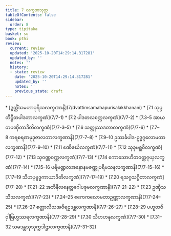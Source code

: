 ```yaml
---
title: 7 လက္ခဏသုတ္တ
tableOfContents: false
sidebar:
  order: 8
type: tipitaka
basket: su
book: pthi
review:
  current: review
  updated: '2025-10-20T14:29:14.317281'
  updated_by: ''
  notes: ''
  history:
  - state: review
    date: '2025-10-20T14:29:14.317281'
    updated_by: ''
    notes: ''
    previous_state: draft
---
```



<DynamicBreadcrumb />


<ReviewStatus review={frontmatter.review} showDetails={true} />

<HypothesisAnnotation frontmatter={frontmatter} />



<TableOfContents book="pthi" section="7">
* [ဒွတ္တိံသမဟာပုရိသလက္ခဏာနိ](7/dvattimsamahapurisalakkhanani)
* [7.1 သုပ္ပတိဋ္ဌိတပါဒတာလက္ခဏံ](7/7-1)
* [7.2 ပါဒတလစက္ကလက္ခဏံ](7/7-2)
* [7.3–5 အာယတပဏှိတာဒိတိလက္ခဏံ](7/7-3–5)
* [7.6 သတ္တုဿဒတာလက္ခဏံ](7/7-6)
* [7.7–8 ကရစရဏမုဒုဇာလတာလက္ခဏာနိ](7/7-7–8)
* [7.9–10 ဥဿင်္ခပါဒ-ဥဒ္ဓဂ္ဂလောမတာလက္ခဏာနိ](7/7-9–10)
* [7.11 ဧဏိဇင်္ဃလက္ခဏံ](7/7-11)
* [7.12 သုခုမစ္ဆဝိလက္ခဏံ](7/7-12)
* [7.13 သုဝဏ္ဏဝဏ္ဏလက္ခဏံ](7/7-13)
* [7.14 ကောသောဟိတဝတ္ထဂုယှလက္ခဏံ](7/7-14)
* [7.15–16 ပရိမဏ္ဍလအနောနမဇဏ္ဏုပရိမသနလက္ခဏာနိ](7/7-15–16)
* [7.17–19 သီဟပုဗ္ဗဒ္ဓကာယာဒိတိလက္ခဏံ](7/7-17–19)
* [7.20 ရသဂ္ဂသဂ္ဂိတာလက္ခဏံ](7/7-20)
* [7.21–22 အဘိနီလနေတ္တဂေါပခုမလက္ခဏာနိ](7/7-21–22)
* [7.23 ဥဏှီသသီသလက္ခဏံ](7/7-23)
* [7.24–25 ဧကေကလောမတာဥဏ္ဏာလက္ခဏာနိ](7/7-24–25)
* [7.26–27 စတ္တာလီသအဝိရဠဒန္တလက္ခဏာနိ](7/7-26–27)
* [7.28–29 ပဟူတဇိဝှါဗြဟ္မဿရလက္ခဏာနိ](7/7-28–29)
* [7.30 သီဟဟနုလက္ခဏံ](7/7-30)
* [7.31–32 သမဒန္တသုသုက္ကဒါဌာလက္ခဏာနိ](7/7-31–32)
</TableOfContents>